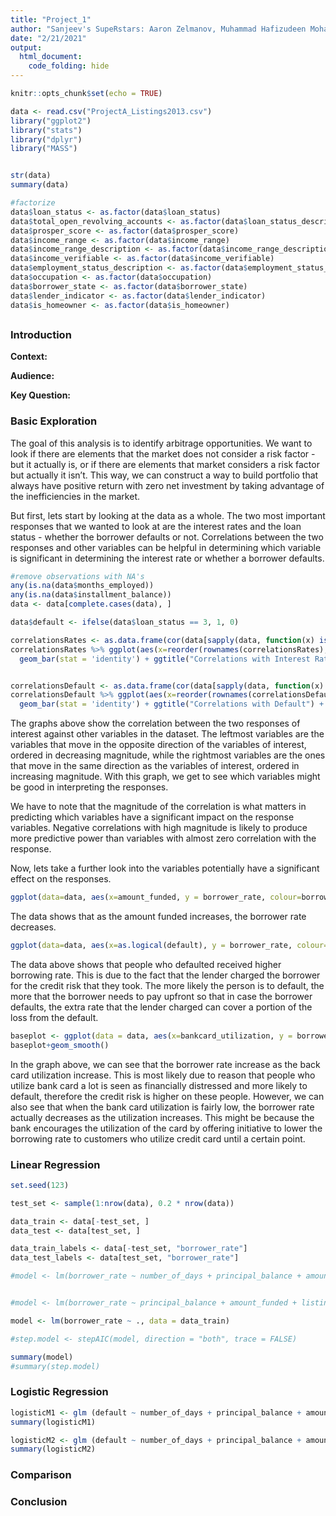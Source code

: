 ```yaml
---
title: "Project_1"
author: "Sanjeev's SupeRstars: Aaron Zelmanov, Muhammad Hafizudeen Mohamad Saman, Nakul Chadha, Kendall Cohen, Michael Geraci"
date: "2/21/2021"
output:
  html_document:
    code_folding: hide
---
```


```r
knitr::opts_chunk$set(echo = TRUE)

data <- read.csv("ProjectA_Listings2013.csv")
library("ggplot2")
library("stats")
library("dplyr")
library("MASS")


str(data)
summary(data) 

#factorize 
data$loan_status <- as.factor(data$loan_status)
data$total_open_revolving_accounts <- as.factor(data$loan_status_description)
data$prosper_score <- as.factor(data$prosper_score)
data$income_range <- as.factor(data$income_range)
data$income_range_description <- as.factor(data$income_range_description)
data$income_verifiable <- as.factor(data$income_verifiable)
data$employment_status_description <- as.factor(data$employment_status_description)
data$occupation <- as.factor(data$occupation)
data$borrower_state <- as.factor(data$borrower_state)
data$lender_indicator <- as.factor(data$lender_indicator)
data$is_homeowner <- as.factor(data$is_homeowner)


```

## {.tabset}
### Introduction 
**Context:** 

**Audience:** 

**Key Question:** 


### Basic Exploration 

The goal of this analysis is to identify arbitrage opportunities. We want to look if there are elements that the market does not consider a risk factor - but it actually is, or if there are elements that market considers a risk factor but actually it isn’t. This way, we can construct a way to build portfolio that always have positive return with zero net investment by taking advantage of the inefficiencies in the market.

But first, lets start by looking at the data as a whole. The two most important responses that we wanted to look at are the interest rates and the loan status - whether the borrower defaults or not. Correlations between the two responses and other variables can be helpful in determining which variable is significant in determining the interest rate or whether a borrower defaults. 

```r

#remove observations with NA's
any(is.na(data$months_employed))
any(is.na(data$installment_balance))
data <- data[complete.cases(data), ]

data$default <- ifelse(data$loan_status == 3, 1, 0)

correlationsRates <- as.data.frame(cor(data[sapply(data, function(x) is.numeric(x))])[4,])
correlationsRates %>% ggplot(aes(x=reorder(rownames(correlationsRates), correlationsRates[,1]), y=correlationsRates[,1])) + 
  geom_bar(stat = 'identity') + ggtitle("Correlations with Interest Rate") + labs(x="Variables", y="Correlation") + theme(plot.title = element_text(hjust = 0.5), axis.text.x = element_text(angle = 90))


correlationsDefault <- as.data.frame(cor(data[sapply(data, function(x) is.numeric(x))])[,35])
correlationsDefault %>% ggplot(aes(x=reorder(rownames(correlationsDefault)[], correlationsDefault[,1]), y=correlationsDefault[,1])) + 
  geom_bar(stat = 'identity') + ggtitle("Correlations with Default") + labs(x="Variables", y="Correlation") + theme(plot.title = element_text(hjust = 0.5), axis.text.x = element_text(angle = 90))
```

The graphs above show the correlation between the two responses of interest against other variables in the dataset. The leftmost variables are the variables that move in the opposite direction of the variables of interest, ordered in decreasing magnitude, while the rightmost variables are the ones that move in the same direction as the variables of interest, ordered in increasing magnitude. With this graph, we get to see which variables might be good in interpreting the responses. 

We have to note that the magnitude of the correlation is what matters in predicting which variables have a significant impact on the response variables. Negative correlations with high magnitude is likely to produce more predictive power than variables with almost zero correlation with the response.


Now, lets take a further look into the variables potentially have a significant effect on the responses.

```r
ggplot(data=data, aes(x=amount_funded, y = borrower_rate, colour=borrower_rate)) + geom_jitter(alpha = 0.25)


```
The data shows that as the amount funded increases, the borrower rate decreases.

```r
ggplot(data=data, aes(x=as.logical(default), y = borrower_rate, colour=borrower_rate)) + geom_boxplot() + xlab("Defaulted") + ylab("Borrower Rate")
```
The data above shows that people who defaulted received higher borrowing rate. This is due to the fact that the lender charged the borrower for the credit risk that they took. The more likely the person is to default, the more that the borrower needs to pay upfront so that in case the borrower defaults, the extra rate that the lender charged can cover a portion of the loss from the default.


```r
baseplot <- ggplot(data = data, aes(x=bankcard_utilization, y = borrower_rate, colour=borrower_rate))
baseplot+geom_smooth()
```
In the graph above, we can see that the borrower rate increase as the back card utilization increase. This is most likely due to reason that people who utilize bank card a lot is seen as financially distressed and more likely to default, therefore the credit risk is higher on these people. However, we can also see that when the bank card utilization is fairly low, the borrower rate actually decreases as the utilization increases. This might be because the bank encourages the utilization of the card by offering initiative to lower the borrowing rate to customers who utilize credit card until a certain point.


### Linear Regression 

```r
set.seed(123)

test_set <- sample(1:nrow(data), 0.2 * nrow(data))

data_train <- data[-test_set, ]
data_test <- data[test_set, ]

data_train_labels <- data[-test_set, "borrower_rate"]
data_test_labels <- data[test_set, "borrower_rate"]
```

```r
#model <- lm(borrower_rate ~ number_of_days + principal_balance + amount_funded + listing_term + listing_monthly_payment + prosper_score + listing_category_id + income_range + stated_monthly_income + income_verifiable + dti_wprosper_loan + months_employed + monthly_debt + current_delinquencies + delinquencies_last7_years + public_records_last10_years + public_records_last12_months + credit_lines_last7_years + inquiries_last6_months + now_delinquent_derog + total_trade_items + amount_delinquent + current_credit_lines + open_credit_lines + bankcard_utilization + installment_balance + real_estate_balance + revolving_balance + real_estate_payment + revolving_available_percent + total_inquiries + satisfactory_accounts + was_delinquent_derog + delinquencies_over30_days + delinquencies_over60_days + delinquencies_over90_days + is_homeowner + loan_origination_date + loan_status + prosper_rating + scorex + employment_status_description + occupation + borrower_state + borrower_city + lender_indicator + first_recorded_credit_line + total_open_revolving_accounts, data = data_train)


#model <- lm(borrower_rate ~ principal_balance + amount_funded + listing_term + listing_monthly_payment + prosper_score + listing_category_id + income_range + income_verifiable + months_employed + monthly_debt + current_delinquencies + delinquencies_last7_years + public_records_last10_years + credit_lines_last7_years + inquiries_last6_months + total_trade, data = data_train)

model <- lm(borrower_rate ~ ., data = data_train)

#step.model <- stepAIC(model, direction = "both", trace = FALSE)

summary(model)
#summary(step.model)
```



### Logistic Regression 

```r
logisticM1 <- glm (default ~ number_of_days + principal_balance + amount_funded + borrower_rate + listing_term + listing_monthly_payment + prosper_score + listing_category_id + income_range + stated_monthly_income + income_verifiable + dti_wprosper_loan + months_employed + monthly_debt + current_delinquencies + delinquencies_last7_years + public_records_last10_years + public_records_last12_months + credit_lines_last7_years + inquiries_last6_months + now_delinquent_derog + total_trade_items + amount_delinquent + current_credit_lines + open_credit_lines + bankcard_utilization + installment_balance + real_estate_balance + revolving_balance + real_estate_payment + revolving_available_percent + total_inquiries + satisfactory_accounts + was_delinquent_derog + delinquencies_over30_days + delinquencies_over60_days + delinquencies_over90_days + is_homeowner, data = data, family = "binomial") #all valid variables 
summary(logisticM1)

logisticM2 <- glm (default ~ number_of_days + principal_balance + amount_funded + borrower_rate + listing_term + stated_monthly_income + total_inquiries + was_delinquent_derog + I(log(number_of_days)), data = data, family = "binomial")
summary(logisticM2)
```





### Comparison 




### Conclusion 
